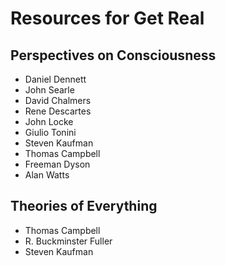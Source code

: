 # Resources for Get Real

## Perspectives on Consciousness

- Daniel Dennett
- John Searle
- David Chalmers
- Rene Descartes
- John Locke
- Giulio Tonini
- Steven Kaufman
- Thomas Campbell
- Freeman Dyson
- Alan Watts

## Theories of Everything

- Thomas Campbell
- R. Buckminster Fuller
- Steven Kaufman